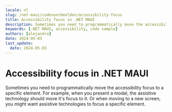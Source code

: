```yaml
---
locale: nl
slug: /net-maui/codevoorbeelden/accessibility-focus
title: Accessibility focus in .NET MAUI
description: Sometimes you need to programmatically move the accessibility focus to a specific element.
keywords: [.NET MAUI, accessibility, code sample]
authors: [alejandro]
date: 2024-05-03
last_update:
  date: 2024-05-03
---
```


# Accessibility focus in .NET MAUI

Sometimes you need to programmatically move the accessibility focus to a specific element. For example, when you present a modal, the assistive technology should move it's focus to it. Or when moving to a new screen, you might want assistive technologies to focus a specific element.

<CodeSample id="accessibility-focus" platform="net-maui" locale="en"/>
